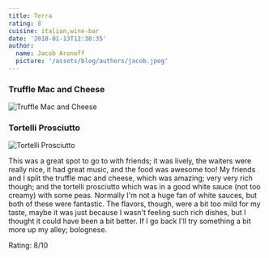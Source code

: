 ```yaml
---
title: Terra
rating: 8
cuisine: italian,wine-bar
date: '2018-01-13T12:30:35'
author:
  name: Jacob Aronoff
  picture: '/assets/blog/authors/jacob.jpeg'
---
```


### Truffle Mac and Cheese
![Truffle Mac and Cheese](/blog/terra.jpg)

### Tortelli Prosciutto
![Tortelli Prosciutto](/blog/terra1.jpg)

This was a great spot to go to with friends; it was lively, the waiters were really nice, it had great music, and the food was awesome too! My friends and I split the truffle mac and cheese, which was amazing; very very rich though; and the tortelli prosciutto which was in a good white sauce (not too creamy) with some peas. Normally I'm not a huge fan of white sauces, but both of these were fantastic. The flavors, though, were a bit too mild for my taste, maybe it was just because I wasn't feeling such rich dishes, but I thought it could have been a bit better. If I go back I'll try something a bit more up my alley; bolognese.

Rating: 8/10
